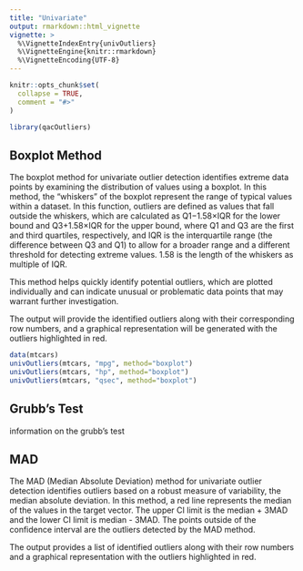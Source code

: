 ```yaml
---
title: "Univariate"
output: rmarkdown::html_vignette
vignette: >
  %\VignetteIndexEntry{univOutliers}
  %\VignetteEngine{knitr::rmarkdown}
  %\VignetteEncoding{UTF-8}
---
```


```r
knitr::opts_chunk$set(
  collapse = TRUE,
  comment = "#>"
)
```

```r
library(qacOutliers)
```

## Boxplot Method 

The boxplot method for univariate outlier detection identifies extreme data points by examining the distribution of values using a boxplot. In this method, the "whiskers" of the boxplot represent the range of typical values within a dataset. In this function, outliers are defined as values that fall outside the whiskers, which are calculated as Q1−1.58×IQR for the lower bound and Q3+1.58×IQR for the upper bound, where Q1 and Q3 are the first and third quartiles, respectively, and IQR is the interquartile range (the difference between Q3 and Q1) to allow for a broader range and a different threshold for detecting extreme values. 1.58 is the length of the whiskers as multiple of IQR. 

This method helps quickly identify potential outliers, which are plotted individually and can indicate unusual or problematic data points that may warrant further investigation. 

The output will provide the identified outliers along with their corresponding row numbers, and a graphical representation will be generated with the outliers highlighted in red.

```r
data(mtcars)
univOutliers(mtcars, "mpg", method="boxplot")
univOutliers(mtcars, "hp", method="boxplot")
univOutliers(mtcars, "qsec", method="boxplot")
```

## Grubb's Test 

information on the grubb's test

## MAD 
The MAD (Median Absolute Deviation) method for univariate outlier detection identifies outliers based on a robust measure of variability, the median absolute deviation. In this method, a red line represents the median of the values in the target vector. The upper CI limit is the median + 3MAD and the lower CI limit is median - 3MAD. The points outside of the confidence interval are the outliers detected by the MAD method.  

The output provides a list of identified outliers along with their row numbers and a graphical representation with the outliers highlighted in red.
 
